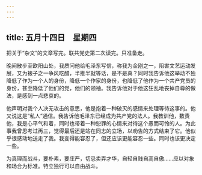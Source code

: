 ```yaml
---
---
---
```

title: 五月十四日　星期四
---




把关于“杂文”的文章写完。联共党史第二次读完。只准备走。

晚间散步至欧阳山处，我质问他给毛泽东写信，称我为金刚之一，阻害文艺运动发展，又为裱子之一争风吃醋，半推半就等话，是不是真？同时我告诉他这举动不独降低了作为一个人的身份，降低一个作家的身份，也降低了他作为一个共产党员的身份，甚至降低了他们的党，他们的领袖。我告诉他对于他这狂乱地丧掉自尊的做法，是感到一点悲哀的。

他声明对我个人决无攻击的意思，他是抱着一种破灭的感情来处理等待这事的。他又说这是“私人”通信。我告诉他毛泽东已经成为共产党的法人。我教训他，数责他，我是心平气和着，同时也带着一种恕罪的心情来对待这个愚而可怜的人。为此事我曾思考过再三，觉得最后还是站在同志的立场，以劝告的方式结束了它。他似乎很感动地送走了我。我变得能容忍了，但还应该更能容忍一些。同时也该更决定一些。



为真理而战斗，要朴素，要庄严，切忌卖弄才华，自轻自贱自高自傲……应以对象和场合为标准。特立独行可以自由战斗。